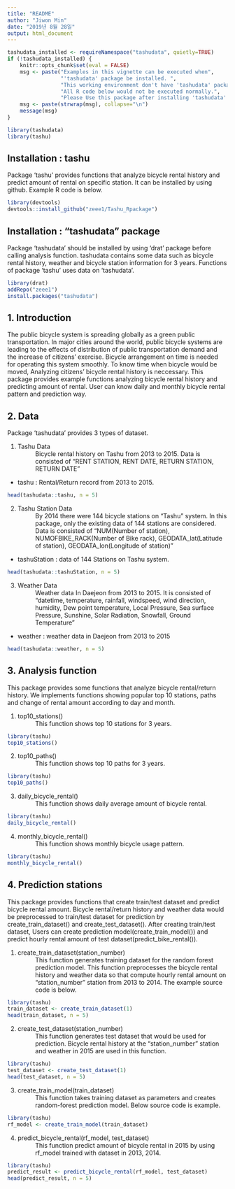 ```yaml
---
title: "README"
author: "Jiwon Min"
date: "2019년 8월 28일"
output: html_document
---
```



```r
tashudata_installed <- requireNamespace("tashudata", quietly=TRUE)
if (!tashudata_installed) {
    knitr::opts_chunk$set(eval = FALSE)
    msg <- paste("Examples in this vignette can be executed when", 
                 "'tashudata' package be installed. ",
                 "This working environment don't have 'tashudata' package",
                 "All R code below would not be executed normally.",
                 "Please Use this package after installing 'tashudata' package.")
    msg <- paste(strwrap(msg), collapse="\n")
    message(msg)
}
```

```r
library(tashudata)
library(tashu)
```

## Installation : tashu
Package 'tashu' provides functions that analyze bicycle rental history and predict amount of rental on specific station.
It can be installed by using github.
Example R code is below.

``` r
library(devtools)
devtools::install_github("zeee1/Tashu_Rpackage")
```

## Installation : "tashudata" package
Package 'tashudata' should be installed by using 'drat' package before calling analysis function.
tashudata contains some data such as bicycle rental history, weather and bicycle station information for 3 years.
Functions of package 'tashu' uses data on 'tashudata'.

``` r
library(drat)
addRepo("zeee1")
install.packages("tashudata")
```


## 1. Introduction
 The public bicycle system is spreading globally as a green public transportation. In major cities around the world, public bicycle systems are leading to the effects of distribution of public transportation demand and the increase of citizens' exercise.  Bicycle arrangement on time is needed for operating this system smoothly. To know time when bicycle would be moved, Analyzing citizens' bicycle rental history is neccessary.
This package provides example functions analyzing bicycle rental history and predicting amount of rental. User can know daily and monthly bicycle rental pattern and prediction way.


## 2. Data
Package 'tashudata' provides 3 types of dataset.

1.    Tashu Data
: Bicycle rental history on Tashu from 2013 to 2015. Data is consisted of "RENT STATION, RENT DATE, RETURN STATION, RETURN DATE"
* tashu : Rental/Return record from 2013 to 2015.

```r
head(tashudata::tashu, n = 5)
```

2.    Tashu Station Data
: By 2014 there were 144 bicycle stations on "Tashu" system. In this package, only the existing data of 144 stations are considered. Data is consisted of "NUM(Number of station), NUMOFBIKE_RACK(Number of Bike rack), GEODATA_lat(Latitude of station), GEODATA_lon(Longitude of station)"

* tashuStation : data of 144 Stations on Tashu system. 
```r
head(tashudata::tashuStation, n = 5)
```

3.    Weather Data
: Weather data In Daejeon from 2013 to 2015. It is consisted of "datetime, temperature, rainfall, windspeed, wind direction, humidity, Dew point temperature, Local Pressure, Sea surface Pressure, Sunshine, Solar Radiation, Snowfall, Ground Temperature"

* weather : weather data in Daejeon from 2013 to 2015

```r
head(tashudata::weather, n = 5)
```

## 3. Analysis function

This package provides some functions that analyze bicycle rental/return history. We implements functions showing popular top 10 stations, paths and change of rental amount according to day and month.

1.    top10_stations()
: This function shows top 10 stations for 3 years.

```r
library(tashu)
top10_stations()
```

2.    top10_paths()
: This function shows top 10 paths for 3 years.

```r
library(tashu)
top10_paths()
```

3.    daily_bicycle_rental()
: This function shows daily average amount of bicycle rental.

```r
library(tashu)
daily_bicycle_rental()
```

4.    monthly_bicycle_rental()
: This function shows monthly bicycle usage pattern.

```r
library(tashu)
monthly_bicycle_rental()
```


## 4. Prediction stations

 This package provides functions that create train/test dataset and predict bicycle rental amount. Bicycle rental/return history and weather data would be preprocessed to train/test dataset for prediction by create_train_dataset() and create_test_dataset(). After creating train/test dataset, Users can create prediction model(create_train_model()) and predict hourly rental amount of test dataset(predict_bike_rental()). 

1.    create_train_dataset(station_number)
: This function generates training dataset for the random forest prediction model. This function preprocesses the bicycle rental history and weather data so that compute hourly rental amount on "station_number" station from 2013 to 2014. The example source code is below.

```r
library(tashu)
train_dataset <- create_train_dataset(1)
head(train_dataset, n = 5)
```

2.    create_test_dataset(station_number)
: This function generates test dataset that would be used for prediction. Bicycle rental history at the "station_number" station and weather in 2015 are used in this function.
 
```r
library(tashu)
test_dataset <- create_test_dataset(1)
head(test_dataset, n = 5)
```

3.    create_train_model(train_dataset)
: This function takes training dataset as parameters and creates random-forest prediction model. Below source code is example.
 
```r
library(tashu)
rf_model <- create_train_model(train_dataset)
```

4.    predict_bicycle_rental(rf_model, test_dataset)
: This function predict amount of bicycle rental in 2015 by using rf_model trained with dataset in 2013, 2014. 

```r
library(tashu)
predict_result <- predict_bicycle_rental(rf_model, test_dataset)
head(predict_result, n = 5)
```
